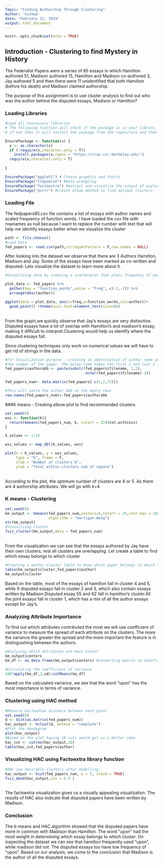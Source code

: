 ---
Topic: "Finding Authorship Through Clustering"
Author: 'Vishwa'
date: "February 11, 2019"
output: html_document
---

```{r setup, include=FALSE}
knitr::opts_chunk$set(echo = TRUE)
```

## Introduction - Clustering to find Mystery in History
The Federalist Papers were a series of 85 essays in which Hamilton authored 51, Madison authored 15, Hamilton
and Madison co-authored 3, Jay authored 5 and then there were 11 unidentified that both Hamilton (before his
death) and Madison claimed authorship.

The purpose of this assignment is to use cluster analysis to find out who was the author behind the disputed essays, Madison or Hamilton?

### Loading Libraries
```{r loaddata, message=FALSE,warning=FALSE}
#Load all nessessary libraries
# The following function will check if the package is in your library, 
# if not then it will install the package from the repository and then load it

EnsurePackage <- function(x) {
  x <- as.character(x)
  if (!require(x,character.only = T))
    install.packages(x,repos = "https://cran.cnr.berkeley.edu/")
  require(x,character.only = T)
  
}

EnsurePackage("ggplot2") # Create graphics and charts
EnsurePackage("tidyverse") #Data wrangling
EnsurePackage("factoextra") #extract and visualize the output of exploratory multivariate data analyses
EnsurePackage("purrr") #Create elbow method to find optimal clusters
```


### Loading File
The fedpapers85.csv file contains a list of essays with author names and scaled frequency of function words. I have loaded the csv file with rownames as null because I want to replace the number with text that will help me identify essays better when we visualize the cluster

```{r csv, echo=FALSE}
path <- file.choose()
#Load Data
fed_papers <- read.csv(path,stringsAsFactors = F,row.names = NULL)
```

After looking into the dataset we observe that there are 3 Authors Hamilton, Madison and Jay. Some of the essays have been marked as co-written and disputed. Lets visualize the dataset to learn more about it.

```{r dataexplore, echo=FALSE}
#Visualizing data by creating a scatterplot that plots frequency of each word by author

plot_data <- fed_papers %>%
  gather(key = "function_words",value = "freq", c(-1,-2)) %>%
  arrange(desc(author))

ggplot(data = plot_data, aes(x=freq,y=function_words,col=author))+
  geom_point() +theme(axis.text=element_text(size=8))
```
</br>From the graph,we quickly observe that Jay's essays are very distinctive.
Disputed essays have a lot of overlap with Hamilton's and madison's essay, making it difficult to interpret.Clustering would help us identify where the disputed essays fall.

Since clustering techniques only work on numerical values we will have to get rid of strings in the data. 
```{r cleaning, echo=FALSE}
#For Visualization purpose - creating an abbreviation of author name and 
#the number of the paper. The below code takes the first 2 and last 2 letters of filename creates a new column authorabb
fed_papers$authorabb <- paste(substr(fed_papers$filename, 1,2),                        substr(fed_papers$filename,nchar(fed_papers$filename)-5,
                                     nchar(fed_papers$filename)-3))

fed_papers_num<- data.matrix(fed_papers[-c(1,2,73)])

#This will paste the author abb on the empty rows
row.names(fed_papers_num)<-fed_papers$authorabb
```

###K means - Creating elbow plot to find recommended clusters
```{r elbow, echo=FALSE}
set.seed(8)
wss <- function(k){
  return(kmeans(fed_papers_num, k, nstart = 25)$tot.withinss)
}

k_values <- 1:15

wss_values <- map_dbl(k_values, wss)

plot(x = k_values, y = wss_values, 
     type = "b", frame = F,
     xlab = "Number of clusters K",
     ylab = "Total within-clusters sum of square")
```
</br>According to the plot, the optimum number of clusters are 4 or 5. As there are 4 authorship attributes. We will go with k=4

### K means - Clustering
```{r}
set.seed(8)
km_output <- kmeans(fed_papers_num,centers=5,nstart = 25,iter.max = 100,
                    algorithm = "Hartigan-Wong")
str(km_output)
#Visualizing cluster
fviz_cluster(km_output,data = fed_papers_num)
```
</br>From the visualization we can see that the essays authored by Jay have their own clusters, rest all clusters are overlapping. Let create a table to find which essay belongs to which cluster

```{r table, message=FALSE}
#Creating a author-cluster table to know which paper belongs to which cluster
table(km_output$cluster,fed_papers$author)
km_output$cluster
```
Based on the table, most of the essays of hamilton fall in cluster 4 and 5, while 9 disputed essays fall in cluster 2 and 3, which also contain essays written by Madison.Disputed essay 55 and 62 fall in hamilton's cluster.All the joint essays fall in cluster 1, which has a mix of all the author essays except for Jay's.

### Analyzing Attribute Importance
To find out which attributes contributed the most we will use coefficient of variance to measure the spread of each attribute on the clusters. The more the variance the greater the spread and the more important the feature is in distinguishing between the authors.
```{r attributes, message=FALSE}
#Analyzing which attributes are most useful
km_output$centers
km_df <- as.data.frame(km_output$centers) #converting matrix to dataframe

#Calculating the coefficient of variance
100*apply(km_df,2,sd)/colMeans(km_df)
```
Based on the calculated variance, we see that the word "upon" has the most importance in terms of variance.

### Clustering using HAC method
```{r, message =FALSE}
#Measure eucleadian distance between each point
set.seed(8)
d <- dist(as.matrix(fed_papers_num)) 
hac_output <- hclust(d, method = "complete")
#Plot the dendogram
plot(hac_output)
#Based on the plot having 10 cuts would get us a better idea 
hac_cut <- cutree(hac_output,10)
table(hac_cut,fed_papers$author)
```

### Visualizing HAC using Factoextra library function
```{r}
#HAC use desirable clusters after modelling
hac_output <- hcut(fed_papers_num, k = 5, stand = TRUE)
fviz_dend(hac_output,cex = 0.4 )
```
</br>The factoextra visualization gives us a visually appealing visualization. The results of HAC also indicate that disputed papers have been written by Madison.

### Conclusion
The k-means and HAC algorithm showed that the disputed papers have more in common with Madison than Hamilton. The word "upon" had the most weight in determining which essay belongs to which cluster. On inspecting the dataset we can see that hamilton frequently used "upon", while madison did not. The disputed essays too have low frequency of "upon". Based on our analysis, we come to the conclusion that Madison is the author of all the disputed essays.

